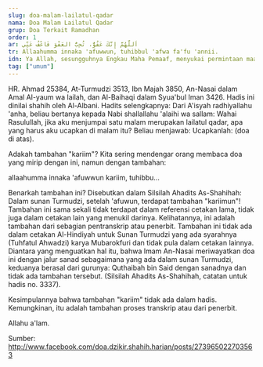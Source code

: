```yaml
---
slug: doa-malam-lailatul-qadar
nama: Doa Malam Lailatul Qadar
grup: Doa Terkait Ramadhan
order: 1
ar: اَللَّهُمَّ إِنَّكَ عَفُوٌّ، تُحِبُّ العَفْوَ فَاعْفُ عَنِّي
tr: Allaahumma innaka 'afuwwun, tuhibbul 'afwa fa'fu 'annii.
idn: Ya Allah, sesungguhnya Engkau Maha Pemaaf, menyukai permintaan maaf, maka maafkanlah aku.
tag: ["umum"]
---
```


HR. Ahmad 25384, At-Turmudzi 3513, Ibn Majah 3850, An-Nasai dalam Amal Al-yaum wa lailah, dan Al-Baihaqi dalam Syua'bul Iman 3426. Hadis ini dinilai shahih oleh Al-Albani.
Hadits selengkapnya:
Dari A'isyah radhiyallahu 'anha, beliau bertanya kepada Nabi shallallahu 'alaihi wa sallam: Wahai Rasulullah, jika aku menjumpai satu malam merupakan lailatul qadar, apa yang harus aku ucapkan di malam itu? Beliau menjawab: Ucapkanlah: (doa di atas).

Adakah tambahan "kariim"?
Kita sering mendengar orang membaca doa yang mirip dengan ini, namun dengan tambahan:

allaahumma innaka 'afuwwun kariim, tuhibbu…

Benarkah tambahan ini?
Disebutkan dalam Silsilah Ahadits As-Shahihah: Dalam sunan Turmudzi, setelah 'afuwun, terdapat tambahan "kariimun"! Tambahan ini sama sekali tidak terdapat dalam referensi cetakan lama, tidak juga dalam cetakan lain yang menukil darinya. Kelihatannya, ini adalah tambahan dari sebagian pentranskrip atau penerbit. Tambahan ini tidak ada dalam cetakan Al-Hindiyah untuk Sunan Turmudzi yang ada syarahnya (Tuhfatul Ahwadzi) karya Mubarokfuri dan tidak pula dalam cetakan lainnya. Diantara yang menguatkan hal itu, bahwa Imam An-Nasai meriwayatkan doa ini dengan jalur sanad sebagaimana yang ada dalam sunan Turmudzi, keduanya berasal dari gurunya: Quthaibah bin Said dengan sanadnya dan tidak ada tambahan tersebut. (Silsilah Ahadits As-Shahihah, catatan untuk hadis no. 3337).

Kesimpulannya bahwa tambahan "kariim" tidak ada dalam hadis. Kemungkinan, itu adalah tambahan proses transkrip atau dari penerbit.

Allahu a'lam.


Sumber: http://www.facebook.com/doa.dzikir.shahih.harian/posts/273965022703563
